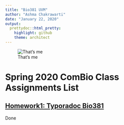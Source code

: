 ```yaml
---
title: "Bio381 UVM"
author: "Ashma Chakrawarti"
date: "January 22, 2020"
output: 
  prettydoc::html_pretty:
    highlight: github
    theme: architect
---
```


![That's me](https://Ashma45.github.io/ChakrawartiBio381/FemaleScience.JPG)

# Spring 2020 ComBio Class Assignments List

## __[Homework1: Typoradoc Bio381](Bio381.html)__

Done